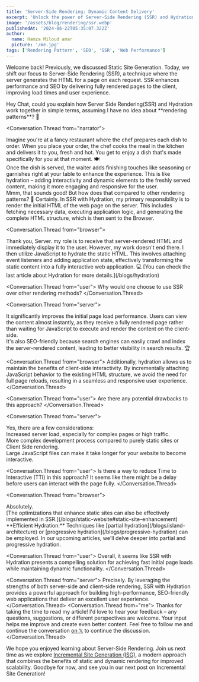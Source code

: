 ```yaml
---
title: 'Server-Side Rendering: Dynamic Content Delivery'
excerpt: 'Unlock the power of Server-Side Rendering (SSR) and Hydration for lightning-fast web pages, improved SEO, and seamless user interactions.'
image: '/assets/blog/rendering/ssr.webp'
publishedAt: '2024-06-22T05:35:07.322Z'
author:
  name: Hamza Miloud amar
  picture: '/me.jpg'
tags: ['Rendering Pattern', 'SEO', 'SSR', 'Web Performance']
---
```


Welcome back! Previously, we discussed Static Site Generation. Today, we shift our focus to Server-Side Rendering (SSR), a technique where the server generates the HTML for a page on each request. SSR enhances performance and SEO by delivering fully rendered pages to the client, improving load times and user experience.

<Conversation>
  <Conversation.Thread from="user">
  Hey Chat, could you explain how Server Side Rendering(SSR) and Hydration work together in simple terms, assuming I have no idea about **rendering patterns**? 🤔
  </Conversation.Thread>

<Conversation.Thread from="narrator">
  <div>
    Imagine you're at a fancy restaurant where the chef prepares each
    dish to order. When you place your order, the chef cooks the meal
    in the kitchen and delivers it to you, fresh and hot. You get to
    enjoy a dish that's made specifically for you at that moment. 🍽️
  </div>
  <div>
    Once the dish is served, the waiter adds finishing touches like
    seasoning or garnishes right at your table to enhance the
    experience. This is like hydration – adding interactivity and
    dynamic elements to the freshly served content, making it more
    engaging and responsive for the user.
  </div>
</Conversation.Thread>
<Conversation.Thread from="user">
  Mmm, that sounds good! But how does that compared to other rendering
  patterns? 🤔
</Conversation.Thread>
<Conversation.Thread from="server">
  Certainly. In SSR with Hydration, my primary responsibility is to
  render the initial HTML of the web page on the server. This includes
  fetching necessary data, executing application logic, and generating
  the complete HTML structure, which is then sent to the Browser.
</Conversation.Thread>

<Conversation.Thread from="browser">
  <div>
    Thank you, Server. my role is to receive that server-rendered HTML
    and immediately display it to the user. However, my work doesn't
    end there. I then utilize JavaScript to hydrate the static HTML.
    This involves attaching event listeners and adding application
    state, effectively transforming the static content into a fully
    interactive web application. 💻 [You can check the last article
    about Hydration for more details.](/blogs/hydration)
  </div>
</Conversation.Thread>

<Conversation.Thread from="user">
  Why would one choose to use SSR over other rendering methods?
</Conversation.Thread>

<Conversation.Thread from="server">
  <div>
    It significantly improves the initial page load performance. Users
    can view the content almost instantly, as they receive a fully
    rendered page rather than waiting for JavaScript to execute and
    render the content on the client-side.
  </div>
  <div>
    It's also SEO-friendly because search engines can easily crawl and
    index the server-rendered content, leading to better visibility in
    search results. 🏆
  </div>
</Conversation.Thread>

<Conversation.Thread from="browser">
  Additionally, hydration allows us to maintain the benefits of
  client-side interactivity. By incrementally attaching JavaScript
  behavior to the existing HTML structure, we avoid the need for full
  page reloads, resulting in a seamless and responsive user
  experience.
</Conversation.Thread>

<Conversation.Thread from="user">
  Are there any potential drawbacks to this approach?
</Conversation.Thread>

<Conversation.Thread from="server">
  <div>Yes, there are a few considerations:</div>
  <div>
    Increased server load, especially for complex pages or high
    traffic.
  </div>
  <div>
    More complex development process compared to purely static sites
    or Client Side rendering.
  </div>
  <div>
    Large JavaScript files can make it take longer for your website to
    become interactive.
  </div>
</Conversation.Thread>

<Conversation.Thread from="user">
  Is there a way to reduce Time to Interactive (TTI) in this approach?
  It seems like there might be a delay before users can interact with
  the page fully.
</Conversation.Thread>

<Conversation.Thread from="browser">
  <div>Absolutely.</div>
  <div>
    [The optimizations that enhance static sites can also be
    effectively implemented in
    SSR.](/blogs/static-website#static-site-enhancement)
  </div>
  <div>
    **Efficient Hydration:** Techniques like [partial
    hydration](/blogs/island-architecture) or [progressive
    hydration](/blogs/progressive-hydration) can be employed. In our
    upcoming articles, we'll delve deeper into partial and progressive
    hydration.
  </div>
</Conversation.Thread>

<Conversation.Thread from="user">
  Overall, it seems like SSR with Hydration presents a compelling
  solution for achieving fast initial page loads while maintaining
  dynamic functionality.
</Conversation.Thread>

  <Conversation.Thread from="server">
    Precisely. By leveraging the strengths of both server-side and
    client-side rendering, SSR with Hydration provides a powerful
    approach for building high-performance, SEO-friendly web
    applications that deliver an excellent user experience.
  </Conversation.Thread>
<Conversation.Thread from="me">
  Thanks for taking the time to read my article! I'd love to hear your
  feedback – any questions, suggestions, or different perspectives are
  welcome. Your input helps me improve and create even better content.
  Feel free to follow me and continue the conversation [on
  𝕏](https://x.com/HamzaMiloudAma1) to continue the discussion.
</Conversation.Thread>
</Conversation>

We hope you enjoyed learning about Server-Side Rendering. Join us next time as we explore [Incremental Site Generation (ISG)](/blogs/increment-site-generation), a modern approach that combines the benefits of static and dynamic rendering for improved scalability. Goodbye for now, and see you in our next post on Incremental Site Generation!

